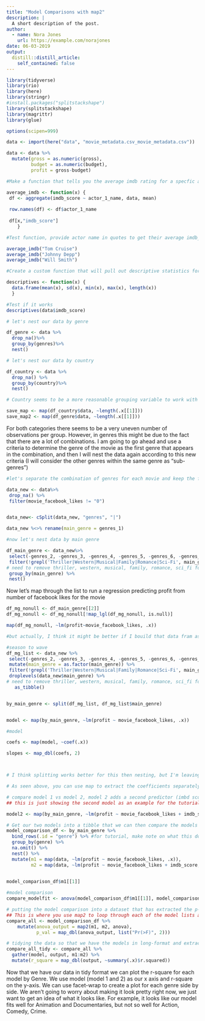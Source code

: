 ```yaml
---
title: "Model Comparisons with map2"
description: |
  A short description of the post.
author:
  - name: Nora Jones
    url: https://example.com/norajones
date: 06-03-2019
output:
  distill::distill_article:
    self_contained: false
---
```


```r
library(tidyverse)
library(rio)
library(here)
library(stringr)
#install.packages("splitstackshape")
library(splitstackshape)
library(magrittr)
library(glue)

options(scipen=999)

data <- import(here("data", "movie_metadata.csv_movie_metadata.csv"))

data <- data %>%
  mutate(gross = as.numeric(gross),
         budget = as.numeric(budget),
         profit = gross-budget)
```

```r
#Make a function that tells you the average imdb rating for a specfic actor; this function will only work within this data set

average_imdb <- function(x) {
 df <- aggregate(imdb_score ~ actor_1_name, data, mean)
 
 row.names(df) <- df$actor_1_name 
 
 df[x,"imdb_score"]
    }

#Test function, provide actor name in quotes to get their average imdb_score

average_imdb("Tom Cruise")
average_imdb("Johnny Depp")
average_imdb("Will Smith")

```

```r
#Create a custom function that will pull out descriptive statistics for a variable

descriptives <- function(x) {
  data.frame(mean(x), sd(x), min(x), max(x), length(x))
  }

#Test if it works
descriptives(data$imdb_score)
```

```r

# let's nest our data by genre

df_genre <- data %>% 
  drop_na()%>%
  group_by(genres)%>%
  nest()

# let's nest our data by country 

df_country <- data %>% 
  drop_na() %>%
  group_by(country)%>%
  nest()

# Country seems to be a more reasonable grouping variable to work with - In genres there seems to be a lot of combinations of different genres. but let's take a look at the number of observations per group for the two different categories 

save_map <- map(df_country$data, ~length(.x[[1]]))
save_map2 <- map(df_genre$data, ~length(.x[[1]]))
```

For both categories there seems to be a very uneven number of observations per group. However, in genres this might be due to the fact that there are a lot of combinations. I am going to go ahead and use a criteria to determine the genre of the movie as the first genre that appears in the combination, and then I will nest the data again according to this new criteria (I will consider the other genres within the same genre as "sub-genres")

```r
#let's separate the combination of genres for each movie and keep the first genre as main genre in a new variable

data_new <- data%>%
 drop_na() %>%
 filter(movie_facebook_likes != "0")


data_new<- cSplit(data_new, "genres", "|")

data_new %<>% rename(main_genre = genres_1)

#now let's nest data by main genre 

df_main_genre <- data_new%>%
 select(-genres_2, -genres_3, -genres_4, -genres_5, -genres_6, -genres_7, -genres_8) %>%
 filter(!grepl('Thriller|Western|Musical|Family|Romance|Sci-Fi', main_genre)) %>%
# need to remove thriller, western, musical, family, romance, sci_fi for having less than 5 movies
 group_by(main_genre) %>%
 nest()


```

Now let's map through the list to run a regression predicting profit from number of facebook likes for the movie 

```r
df_mg_nonull <- df_main_genre[[2]]
df_mg_nonull <- df_mg_nonull[!map_lgl(df_mg_nonull, is.null)]

map(df_mg_nonull, ~lm(profit~movie_facebook_likes, .x))

#but actually, I think it might be better if I bouild that data fram as a list of lists 

#season to wave 
df_mg_list <- data_new %>%
 select(-genres_2, -genres_3, -genres_4, -genres_5, -genres_6, -genres_7, -genres_8)%>%
 mutate(main_genre = as.factor(main_genre)) %>%
 filter(!grepl('Thriller|Western|Musical|Family|Romance|Sci-Fi', main_genre)) %>%
 droplevels(data_new$main_genre) %>%
# need to remove thriller, western, musical, family, romance, sci_fi for having less than 5 movies
   as_tibble()


by_main_genre <- split(df_mg_list, df_mg_list$main_genre)


model <- map(by_main_genre, ~lm(profit ~ movie_facebook_likes, .x))

#model

coefs <- map(model, ~coef(.x))

slopes <- map_dbl(coefs, 2)



# I think splitting works better for this then nesting, but I'm leaving both methods for now, and then wecan decide if we want to keep one or the other or both 

```



```r
# As seen above, you can use map to extract the coefficients separately, but what if we wanted to do that AND extract the ses all at once? That's where map2 comes in!

# compare model 1 vs model 2, model 2 adds a second predictor (imbd score) to see if there is a better fit
## this is just showing the second model as an example for the tutorial

model2 <- map(by_main_genre, ~lm(profit ~ movie_facebook_likes + imdb_score, .x))

# Get our two models into a tibble that we can then compare the models and plot
model_comparison_df <- by_main_genre %>% 
  bind_rows(.id = "genre") %>% #for tutorial, make note on what this does and why you have to do it to use group-by
  group_by(genre) %>% 
  na.omit() %>% 
  nest() %>% 
  mutate(m1 = map(data, ~lm(profit ~ movie_facebook_likes, .x)),
         m2 = map(data, ~lm(profit ~ movie_facebook_likes + imdb_score, .x)))
  

model_comparison_df$m1[[1]]

#model comparison 
compare_modelfit <- anova(model_comparison_df$m1[[1]], model_comparison_df$m2[[1]])

# putting the model comparison into a dataset that has extracted the p-value
## This is where you use map2 to loop through each of the model lists and compare them with Anova
compare_all <- model_comparison_df %>%
    mutate(anova_output = map2(m1, m2, anova),
           p_val = map_dbl(anova_output, list("Pr(>F)", 2)))

# tidying the data so that we have the models in long-format and extracting r-square for each model as its own column
compare_all_tidy <- compare_all %>% 
  gather(model, output, m1:m2) %>% 
  mutate(r_square = map_dbl(output, ~summary(.x)$r.squared))

```

Now that we have our data in tidy format we can plot the r-square for each model by Genre.
We use model (model 1 and 2) as our x axis and r-square on the y-axis. We can use facet-wrap
to create a plot for each genre side by side. We aren't going to worry about making it look pretty right now, we just want to get an idea of what it looks like. For example, it looks like our model fits well for Animation and Documentaries, but not so well for Action, Comedy, Crime. 
